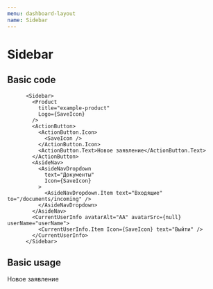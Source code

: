 ```yaml
---
menu: dashboard-layout
name: Sidebar
---
```




# Sidebar

<Props of={Sidebar} />

## Basic code

```
      <Sidebar>
        <Product
          title="example-product"
          Logo={SaveIcon}
        />
        <ActionButton>
          <ActionButton.Icon>
            <SaveIcon />
          </ActionButton.Icon>
          <ActionButton.Text>Новое заявление</ActionButton.Text>
        </ActionButton>
        <AsideNav>
          <AsideNavDropdown
            text="Документы"
            Icon={SaveIcon}
          >
            <AsideNavDropdown.Item text="Входящие" to="/documents/incoming" />
          </AsideNavDropdown>
        </AsideNav>
        <CurrentUserInfo avatarAlt="AA" avatarSrc={null} userName="userName">
          <CurrentUserInfo.Item Icon={SaveIcon} text="Выйти" />
        </CurrentUserInfo>
      </Sidebar>
```

## Basic usage

<Playground>
  <MemoryRouter initialEntries={['/']}>
      <Sidebar>
        <Product
          title="example-product"
          Logo={SaveIcon}
        />
        <ActionButton>
          <ActionButton.Icon>
            <SaveIcon />
          </ActionButton.Icon>
          <ActionButton.Text>Новое заявление</ActionButton.Text>
        </ActionButton>
        <AsideNav>
          <AsideNavDropdown
            text="Документы"
            Icon={SaveIcon}
          >
            <AsideNavDropdown.Item text="Входящие" to="/documents/incoming" />
            <AsideNavDropdown.Item text="Исходящие" to="/documents/outgoing" />
            <AsideNavDropdown.Item text="Черновики" to="/documents/drafts" />
          </AsideNavDropdown>
        </AsideNav>
        <CurrentUserInfo avatarAlt="AA" avatarSrc={null} userName="userName">
          <CurrentUserInfo.Item Icon={SaveIcon} text="Выйти" />
        </CurrentUserInfo>
      </Sidebar>
  </MemoryRouter>
</Playground>
